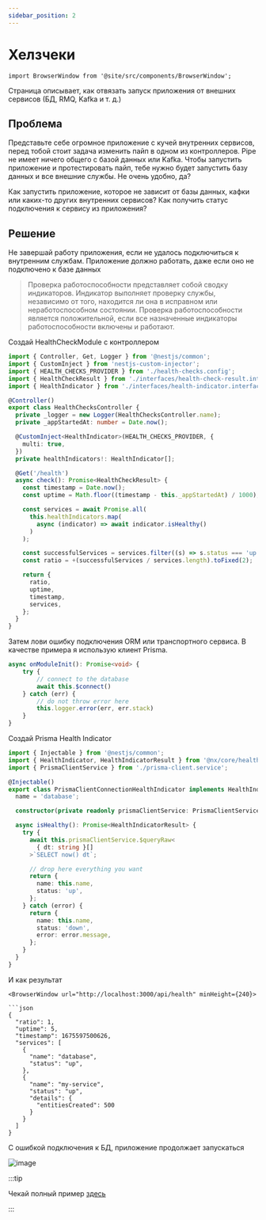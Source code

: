 ```yaml
---
sidebar_position: 2
---
```


# Хелзчеки

```mdx-code-block
import BrowserWindow from '@site/src/components/BrowserWindow';
```

Страница описывает, как отвязать запуск приложения от внешних сервисов (БД, RMQ, Kafka и т. д.)

## Проблема

Представьте себе огромное приложение с кучей внутренних сервисов, перед тобой стоит задача изменить пайп в одном из контроллеров. Pipe не имеет ничего общего с базой данных или Kafka. Чтобы запустить приложение и протестировать пайп, тебе нужно будет запустить базу данных и все внешние службы. Не очень удобно, да?

Как запустить приложение, которое не зависит от базы данных, кафки или каких-то других внутренних сервисов? Как получить статус подключения к сервису из приложения?

## Решение

Не завершай работу приложения, если не удалось подключиться к внутренним службам. Приложение должно работать, даже если оно не подключено к базе данных

> Проверка работоспособности представляет собой сводку индикаторов. Индикатор выполняет проверку службы, независимо от того, находится ли она в исправном или неработоспособном состоянии. Проверка работоспособности является положительной, если все назначенные индикаторы работоспособности включены и работают.

Создай HealthCheckModule с контроллером

```ts title="libs/core/health-checks/src/lib/health-checks.controller.ts"
import { Controller, Get, Logger } from '@nestjs/common';
import { CustomInject } from 'nestjs-custom-injector';
import { HEALTH_CHECKS_PROVIDER } from './health-checks.config';
import { HealthCheckResult } from './interfaces/health-check-result.interface';
import { HealthIndicator } from './interfaces/health-indicator.interface';

@Controller()
export class HealthChecksController {
  private _logger = new Logger(HealthChecksController.name);
  private _appStartedAt: number = Date.now();

  @CustomInject<HealthIndicator>(HEALTH_CHECKS_PROVIDER, {
    multi: true,
  })
  private healthIndicators!: HealthIndicator[];

  @Get('/health')
  async check(): Promise<HealthCheckResult> {
    const timestamp = Date.now();
    const uptime = Math.floor((timestamp - this._appStartedAt) / 1000);

    const services = await Promise.all(
      this.healthIndicators.map(
        async (indicator) => await indicator.isHealthy()
      )
    );

    const successfulServices = services.filter((s) => s.status === 'up').length;
    const ratio = +(successfulServices / services.length).toFixed(2);

    return {
      ratio,
      uptime,
      timestamp,
      services,
    };
  }
}
```

Затем лови ошибку подключения ORM или транспортного сервиса. В качестве примера я использую клиент Prisma.

```ts title="libs/core/prisma-client/src/lib/prisma-client.service.ts"
async onModuleInit(): Promise<void> {
    try {
        // connect to the database
        await this.$connect()
    } catch (err) {
        // do not throw error here
        this.logger.error(err, err.stack)
    }
}
```

Создай Prisma Health Indicator

```ts title="libs/core/prisma-client/src/lib/prisma-client-connection.health.ts"
import { Injectable } from '@nestjs/common';
import { HealthIndicator, HealthIndicatorResult } from '@nx/core/health-checks';
import { PrismaClientService } from './prisma-client.service';

@Injectable()
export class PrismaClientConnectionHealthIndicator implements HealthIndicator {
  name = 'database';

  constructor(private readonly prismaClientService: PrismaClientService) {}

  async isHealthy(): Promise<HealthIndicatorResult> {
    try {
      await this.prismaClientService.$queryRaw<
        { dt: string }[]
      >`SELECT now() dt`;

      // drop here everything you want
      return {
        name: this.name,
        status: 'up',
      };
    } catch (error) {
      return {
        name: this.name,
        status: 'down',
        error: error.message,
      };
    }
  }
}
```

И как результат

````mdx-code-block
<BrowserWindow url="http://localhost:3000/api/health" minHeight={240}>

```json
{
  "ratio": 1,
  "uptime": 5,
  "timestamp": 1675597500626,
  "services": [
    {
      "name": "database",
      "status": "up",
    },
    {
      "name": "my-service",
      "status": "up",
      "details": {
        "entitiesCreated": 500
      }
    }
  ]
}
````

</BrowserWindow>

С ошибкой подключения к БД, приложение продолжает запускаться

![image](./img/hc-log.png)

:::tip

Чекай полный пример [здесь](https://github.com/temarusanov/nx/tree/master/libs/core/health-checks/src/lib)

:::
